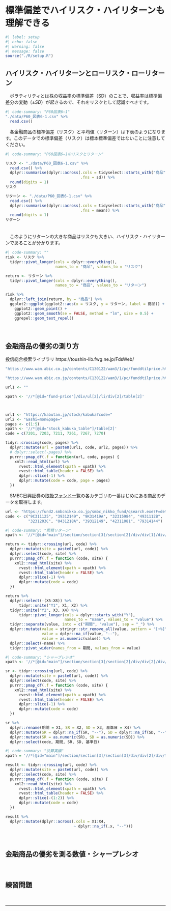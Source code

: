 # 標準偏差でハイリスク・ハイリターンも理解できる
```r
#| label: setup
#| echo: false
#| warning: false
#| message: false
source("./R/setup.R")
```

## ハイリスク・ハイリターンとローリスク・ローリターン

　ボラティリティとは株の収益率の標準偏差（SD）のことで、収益率は標準偏差分の変動（$\pm SD$）が起きるので、それをリスクとして認識すべきです。  

```r
#| code-summary: "P60図表6−1"
"./data/P60_図表6-1.csv" %>% 
  read.csv()
```

　各金融商品の標準偏差（リスク）と平均値（リターン）は下表のようになります。このデータでの標準偏差（リスク）は標本標準偏差ではないことに注意してください。
```r
#| code-summary: "P60図表6−1のリスクとリターン"

リスク <- "./data/P60_図表6-1.csv" %>% 
  read.csv() %>% 
  dplyr::summarise(dplyr::across(.cols = tidyselect::starts_with("商品"),
                                 .fns = sd)) %>% 
  round(digits = 1)
リスク

リターン <- "./data/P60_図表6-1.csv" %>% 
  read.csv() %>% 
  dplyr::summarise(dplyr::across(.cols = tidyselect::starts_with("商品"),
                                 .fns = mean)) %>% 
  round(digits = 1)
リターン
```
　  
　このようにリターンの大きな商品はリスクも大きい、ハイリスク・ハイリターンであることが分かります。

```r
#| code-summary: ""
risk <- リスク %>% 
  tidyr::pivot_longer(cols = dplyr::everything(),
                      names_to = "商品", values_to = "リスク")

return <- リターン %>% 
  tidyr::pivot_longer(cols = dplyr::everything(),
                      names_to = "商品", values_to = "リターン")

risk %>% 
  dplyr::left_join(return, by = "商品") %>% 
  ggplot2::ggplot(ggplot2::aes(x = リスク, y = リターン, label = 商品)) + 
    ggplot2::geom_point() + 
    ggplot2::geom_smooth(se = FALSE, method = "lm", size = 0.5) +
    ggrepel::geom_text_repel()
```



　  

## 金融商品の優劣の測り方

投信総合検索ライブラリ
https://toushin-lib.fwg.ne.jp/FdsWeb/

```r
"https://www.wam.abic.co.jp/contents/C130122/wam3/1/pc/funddtilprice.html?_com_id_session=02202205280131075947&date=202205281752&_biz_id_itcode=”A0331309A&id_src_screen=91101001&_biz_displayterm=3"

"https://www.wam.abic.co.jp/contents/C130122/wam3/1/pc/funddtilprice.html?_com_id_session=02202205280131075947&date=20220528”1752&_biz_id_itcode=A01312103&id_src_screen=91101001&_biz_displayterm=3"

url1 <- ""

xpath <- '//*[@id="fund-price"]/div/ul[2]/li/div[2]/table[2]'



url1 <- "https://kabutan.jp/stock/kabuka?code="
url2 <- "&ashi=mon&page="
pages <- c(1:5)
xpath <- '//*[@id="stock_kabuka_table"]/table[2]'
code = c(7201, 7203, 7211, 7261, 7267, 7270)

tidyr::crossing(code, pages) %>% 
  dplyr::mutate(url = paste0(url1, code, url2, pages)) %>% 
  # dplyr::select(-pages) %>% 
  purrr::pmap_df(.f = function(url, code, pages) {
    xml2::read_html(url) %>% 
      rvest::html_element(xpath = xpath) %>%
      rvest::html_table(header = FALSE) %>%
      dplyr::slice(-1) %>% 
      dplyr::mutate(code = code, page = pages)
  })
```


　SMBC日興証券の[取扱ファンド一覧](https://fund2.smbcnikko.co.jp/smbc_nikko_fund/qsearch.exe?F=list_kokunai&KEY3=101)の各カテゴリの一番はじめにある商品のデータを取得します。
```r
url <- "https://fund2.smbcnikko.co.jp/smbc_nikko_fund/qsearch.exe?F=detail_kokunai1&KEY1="
code <- c("9C311125", "39312149", "9K31419A", "32315984", "4931112B",
          "3231203C", "0431218A", "39312149", "42311081", "79314144")
```

```r
#| code-summary: "累積リターン"
xpath <- '//*[@id="main"]/section/section[3]/section[2]/div/div[1]/div/table'

return <- tidyr::crossing(url, code) %>% 
  dplyr::mutate(site = paste0(url, code)) %>% 
  dplyr::select(code, site) %>% 
  purrr::pmap_df(.f = function (code, site) {
    xml2::read_html(site) %>% 
      rvest::html_element(xpath = xpath) %>% 
      rvest::html_table(header = FALSE) %>% 
      dplyr::slice(-1) %>% 
      dplyr::mutate(code = code)
  })

return %>% 
  dplyr::select(-(X5:X8)) %>% 
      tidyr::unite("Y1", X1, X2) %>% 
  tidyr::unite("Y2", X3, X4) %>% 
      tidyr::pivot_longer(cols = dplyr::starts_with("Y"),
                          names_to = "name", values_to = "value") %>% 
  tidyr::separate(value, into = c("期間", "value"), sep = "_") %>% 
  dplyr::mutate(value = stringr::str_remove_all(value, pattern = "[+%]"),
                value = dplyr::na_if(value, "--"),
                value = as.numeric(value)) %>% 
  dplyr::select(-name) %>% 
  tidyr::pivot_wider(names_from = 期間, values_from = value)
```

```r
#| code-summary: "シャープレシオ"
xpath <- '//*[@id="main"]/section/section[3]/section[2]/div/div[2]/div/table'

sr <- tidyr::crossing(url, code) %>% 
  dplyr::mutate(site = paste0(url, code)) %>% 
  dplyr::select(code, site) %>% 
  purrr::pmap_df(.f = function (code, site) {
    xml2::read_html(site) %>% 
      rvest::html_element(xpath = xpath) %>% 
      rvest::html_table(header = FALSE) %>% 
      dplyr::slice(-1) %>% 
      dplyr::mutate(code = code)
  })

sr %>% 
  dplyr::rename(期間 = X1, SR = X2, SD = X3, 基準日 = X4) %>% 
  dplyr::mutate(SR = dplyr::na_if(SR, "--"), SD = dplyr::na_if(SD, "--")) %>% 
  dplyr::mutate(SR = as.numeric(SR), SD = as.numeric(SD)) %>% 
  dplyr::select(code, 期間, SR, SD, 基準日)
```


```r
#| code-summary: "決算実績"
xpath = '//*[@id="main"]/section/section[3]/section[3]/div/div[2]/div/table'

result <- tidyr::crossing(url, code) %>% 
  dplyr::mutate(site = paste0(url, code)) %>% 
  dplyr::select(code, site) %>% 
  purrr::pmap_df(.f = function (code, site) {
    xml2::read_html(site) %>% 
      rvest::html_element(xpath = xpath) %>% 
      rvest::html_table(header = FALSE) %>% 
      dplyr::slice(-(1:2)) %>%
      dplyr::mutate(code = code)
  })

result %>% 
  dplyr::mutate(dplyr::across(.cols = X1:X4, 
                              ~ dplyr::na_if(.x, "--")))
```


　  

## 金融商品の優劣を測る数値・シャープレシオ

　  

## 練習問題 {.unnumbered}

　  

---
